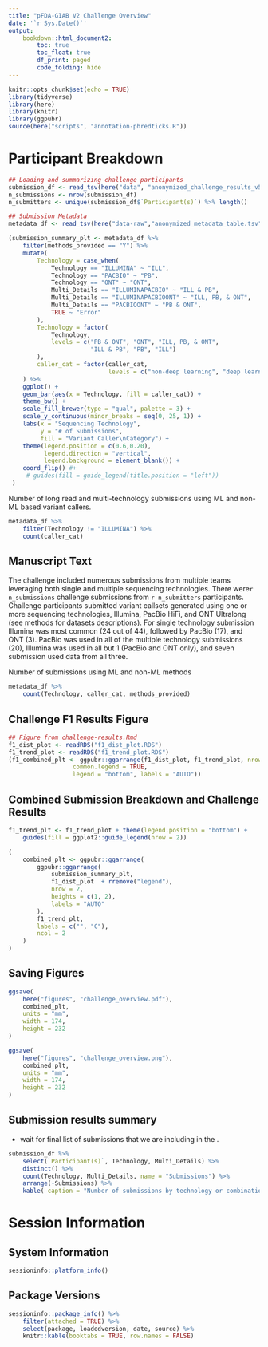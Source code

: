 ```yaml
---
title: "pFDA-GIAB V2 Challenge Overview"
date: '`r Sys.Date()`'
output: 
    bookdown::html_document2:
        toc: true
        toc_float: true
        df_print: paged
        code_folding: hide
---
```


```r
knitr::opts_chunk$set(echo = TRUE)
library(tidyverse)
library(here)
library(knitr)
library(ggpubr)
source(here("scripts", "annotation-phredticks.R"))
```

# Participant Breakdown
```r
## Loading and summarizing challenge participants
submission_df <- read_tsv(here("data", "anonymized_challenge_results_v5.txt"))
n_submissions <- nrow(submission_df)
n_submitters <- unique(submission_df$`Participant(s)`) %>% length()

## Submission Metadata
metadata_df <- read_tsv(here("data-raw","anonymized_metadata_table.tsv"))
```



```r
(submission_summary_plt <- metadata_df %>%
    filter(methods_provided == "Y") %>%
    mutate(
        Technology = case_when(
            Technology == "ILLUMINA" ~ "ILL",
            Technology == "PACBIO" ~ "PB",
            Technology == "ONT" ~ "ONT",
            Multi_Details == "ILLUMINAPACBIO" ~ "ILL & PB",
            Multi_Details == "ILLUMINAPACBIOONT" ~ "ILL, PB, & ONT",
            Multi_Details == "PACBIOONT" ~ "PB & ONT",
            TRUE ~ "Error"
        ),
        Technology = factor(
            Technology,
            levels = c("PB & ONT", "ONT", "ILL, PB, & ONT",
                       "ILL & PB", "PB", "ILL")
        ),
        caller_cat = factor(caller_cat,
                            levels = c("non-deep learning", "deep learning"))
    ) %>%
    ggplot() +
    geom_bar(aes(x = Technology, fill = caller_cat)) +
    theme_bw() +
    scale_fill_brewer(type = "qual", palette = 3) +
    scale_y_continuous(minor_breaks = seq(0, 25, 1)) +
    labs(x = "Sequencing Technology",
         y = "# of Submissions",
         fill = "Variant Caller\nCategory") +
    theme(legend.position = c(0.6,0.20),
          legend.direction = "vertical",
          legend.background = element_blank()) +
    coord_flip() #+ 
     # guides(fill = guide_legend(title.position = "left"))
 )
```


Number of long read and multi-technology submissions using ML and non-ML based variant callers.
```r
metadata_df %>% 
    filter(Technology != "ILLUMINA") %>% 
    count(caller_cat)
```


## Manuscript Text

The challenge included numerous submissions from multiple teams leveraging both single and multiple sequencing technologies.
There were`r n_submissions` challenge submissions from `r n_submitters` participants. 
Challenge participants submitted variant callsets generated using one or more 
sequencing technologies, Illumina, PacBio HiFi, and ONT Ultralong 
(see methods for datasets descriptions). 
For single technology submission Illumina was most common (24 out of 44), followed by PacBio (17), and ONT (3). PacBio was used in all of the multiple technology submissions (20), Illumina was used in all but 1 (PacBio and ONT only), and seven submission used data from all three.


Number of submissions using ML and non-ML methods
```r
metadata_df %>% 
    count(Technology, caller_cat, methods_provided)
```

## Challenge F1 Results Figure

```r
## Figure from challenge-results.Rmd
f1_dist_plot <- readRDS("f1_dist_plot.RDS")
f1_trend_plot <- readRDS("f1_trend_plot.RDS")
(f1_combined_plt <- ggpubr::ggarrange(f1_dist_plot, f1_trend_plot, nrow = 2,
                  common.legend = TRUE, 
                  legend = "bottom", labels = "AUTO"))
```
## Combined Submission Breakdown and Challenge Results

```r
f1_trend_plt <- f1_trend_plot + theme(legend.position = "bottom") + 
    guides(fill = ggplot2::guide_legend(nrow = 2))
```

```r

(
    combined_plt <- ggpubr::ggarrange(
        ggpubr::ggarrange(
            submission_summary_plt,
            f1_dist_plot  + rremove("legend"),
            nrow = 2,
            heights = c(1, 2),
            labels = "AUTO"
        ),
        f1_trend_plt,
        labels = c("", "C"),
        ncol = 2
    )
)

```


## Saving Figures
```r
ggsave(
    here("figures", "challenge_overview.pdf"),
    combined_plt,
    units = "mm",
    width = 174,
    height = 232
)

ggsave(
    here("figures", "challenge_overview.png"),
    combined_plt,
    units = "mm",
    width = 174,
    height = 232
)
```



## Submission results summary 
- wait for final list of submissions that we are including in the .
```r
submission_df %>%
    select(`Participant(s)`, Technology, Multi_Details) %>%
    distinct() %>%
    count(Technology, Multi_Details, name = "Submissions") %>%
    arrange(-Submissions) %>%
    kable( caption = "Number of submissions by technology or combination of technologies.")
```



# Session Information
## System Information
```r
sessioninfo::platform_info()
```


## Package Versions
```r
sessioninfo::package_info() %>% 
    filter(attached = TRUE) %>% 
    select(package, loadedversion, date, source) %>%
    knitr::kable(booktabs = TRUE, row.names = FALSE)
```